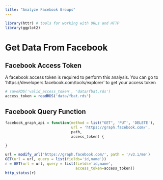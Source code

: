 ```yaml
---
title: "Analyze Facebook Groups"
---
```



```r
library(httr) # tools for working with URLs and HTTP
library(ggplot2)
```


# Get Data From Facebook
## Facebook Access Token

A facebook access token is required to perform this analysis. You can
go to 'https://developers.facebook.com/tools/explorer' to get your access
token

```r
# saveRDS('valid_access_token', 'data/fbat.rds')
access_token = readRDS('data/fbat.rds')
```

## Facebook Query Function

```r
facebook_graph_api = function(method = list("GET", 'PUT', 'DELETE'), 
                              url = 'https://graph.facebook.com/',
                              path, 
                              access_token) {
  
}

url = modify_url('https://graph.facebook.com/', path = '/v3.1/me')
GET(url = url, query = list(fields='id,name'))
r = GET(url = url, query = list(fields='id,name', 
                                access_token=access_token))
http_status(r)
```

